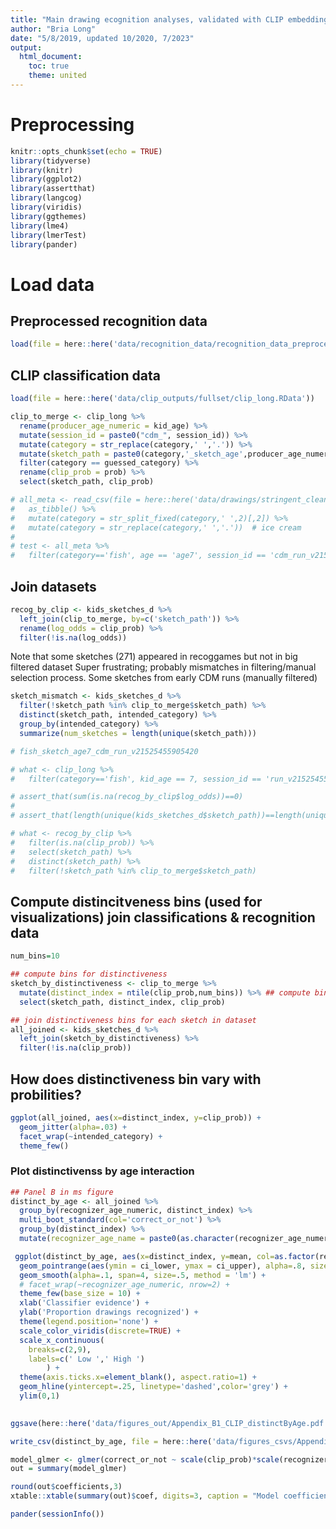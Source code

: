 ```yaml
---
title: "Main drawing ecognition analyses, validated with CLIP embeddings"
author: "Bria Long"
date: "5/8/2019, updated 10/2020, 7/2023"
output: 
  html_document:
    toc: true
    theme: united
---
```


# Preprocessing
```r
knitr::opts_chunk$set(echo = TRUE)
library(tidyverse)
library(knitr)
library(ggplot2)
library(assertthat)
library(langcog)
library(viridis)
library(ggthemes)
library(lme4)
library(lmerTest)
library(pander)

```

# Load data
## Preprocessed recognition data
```R
load(file = here::here('data/recognition_data/recognition_data_preprocessed_without_vgg.RData'))

```

## CLIP classification data
```R
load(file = here::here('data/clip_outputs/fullset/clip_long.RData'))
```

```r
clip_to_merge <- clip_long %>%
  rename(producer_age_numeric = kid_age) %>%
  mutate(session_id = paste0("cdm_", session_id)) %>%
  mutate(category = str_replace(category,' ','.')) %>%
  mutate(sketch_path = paste0(category,'_sketch_age',producer_age_numeric,'_',session_id)) %>%
  filter(category == guessed_category) %>%
  rename(clip_prob = prob) %>%
  select(sketch_path, clip_prob)
```


```R
# all_meta <- read_csv(file = here::here('data/drawings/stringent_cleaned_dataset_meta/all_object_metadata_cleaned.csv')) %>%
#   as_tibble() %>%
#   mutate(category = str_split_fixed(category,' ',2)[,2]) %>%
#   mutate(category = str_replace(category,' ','.'))  # ice cream
# 
# test <- all_meta %>%
#   filter(category=='fish', age == 'age7', session_id == 'cdm_run_v21525455905420')
```

## Join datasets
```r
recog_by_clip <- kids_sketches_d %>%
  left_join(clip_to_merge, by=c('sketch_path')) %>%
  rename(log_odds = clip_prob) %>%
  filter(!is.na(log_odds))
```

Note that some sketches (271) appeared in recoggames but not in big filtered dataset 
Super frustrating; probably mismatches in filtering/manual selection process.
Some sketches from early CDM runs (manually filtered)

```r
sketch_mismatch <- kids_sketches_d %>%
  filter(!sketch_path %in% clip_to_merge$sketch_path) %>%
  distinct(sketch_path, intended_category) %>%
  group_by(intended_category) %>%
  summarize(num_sketches = length(unique(sketch_path)))
```

```R
# fish_sketch_age7_cdm_run_v21525455905420

# what <- clip_long %>%
#   filter(category=='fish', kid_age == 7, session_id == 'run_v21525455905420')
```

```r

# assert_that(sum(is.na(recog_by_clip$log_odds))==0)
# 
# assert_that(length(unique(kids_sketches_d$sketch_path))==length(unique(recog_by_clip$sketch_path)))

```


```r
# what <- recog_by_clip %>%
#   filter(is.na(clip_prob)) %>%
#   select(sketch_path) %>%
#   distinct(sketch_path) %>%
#   filter(!sketch_path %in% clip_to_merge$sketch_path)
```


## Compute distincitveness bins (used for visualizations) join classifications & recognition data
```r
num_bins=10

## compute bins for distinctiveness
sketch_by_distinctiveness <- clip_to_merge %>%
  mutate(distinct_index = ntile(clip_prob,num_bins)) %>% ## compute bins based on log odds over entire dataset
  select(sketch_path, distinct_index, clip_prob)

## join distinctiveness bins for each sketch in dataset
all_joined <- kids_sketches_d %>%
  left_join(sketch_by_distinctiveness) %>%
  filter(!is.na(clip_prob))
```

## How does distinctiveness bin vary with probilities?
```r
ggplot(all_joined, aes(x=distinct_index, y=clip_prob)) +
  geom_jitter(alpha=.03) +
  facet_wrap(~intended_category) +
  theme_few()
```


### Plot distinctivenss by age interaction
```r
## Panel B in ms figure
distinct_by_age <- all_joined %>%
  group_by(recognizer_age_numeric, distinct_index) %>%
  multi_boot_standard(col='correct_or_not') %>%
  group_by(distinct_index) %>%
  mutate(recognizer_age_name = paste0(as.character(recognizer_age_numeric), '-year-olds'))
```


```R
 ggplot(distinct_by_age, aes(x=distinct_index, y=mean, col=as.factor(recognizer_age_numeric))) +
  geom_pointrange(aes(ymin = ci_lower, ymax = ci_upper), alpha=.8, size=.2) +
  geom_smooth(alpha=.1, span=4, size=.5, method = 'lm') +
  # facet_wrap(~recognizer_age_numeric, nrow=2) +
  theme_few(base_size = 10) + 
  xlab('Classifier evidence') +
  ylab('Proportion drawings recognized') +
  theme(legend.position='none') + 
  scale_color_viridis(discrete=TRUE) +
  scale_x_continuous(
    breaks=c(2,9),
    labels=c(' Low ',' High ')
        ) +
  theme(axis.ticks.x=element_blank(), aspect.ratio=1) +
  geom_hline(yintercept=.25, linetype='dashed',color='grey') +
  ylim(0,1)
  

ggsave(here::here('data/figures_out/Appendix_B1_CLIP_distinctByAge.pdf'), height=3, width=3, units='in')

write_csv(distinct_by_age, file = here::here('data/figures_csvs/Appendix_B1_CLIP_distinctByAge.csv'))
```

```r
model_glmer <- glmer(correct_or_not ~ scale(clip_prob)*scale(recognizer_age_numeric) + (scale(clip_prob)|intended_category) + (1|sessionId),  data = all_joined, family='binomial')
out = summary(model_glmer)

round(out$coefficients,3)
xtable::xtable(summary(out)$coef, digits=3, caption = "Model coefficients of a GLMM predicting visual recognition performance as a function of recognizer age and visual 'distinctiveness' metrics (here, cross-modal CLIP probability,see Methods")

```


```r
pander(sessionInfo())
```
